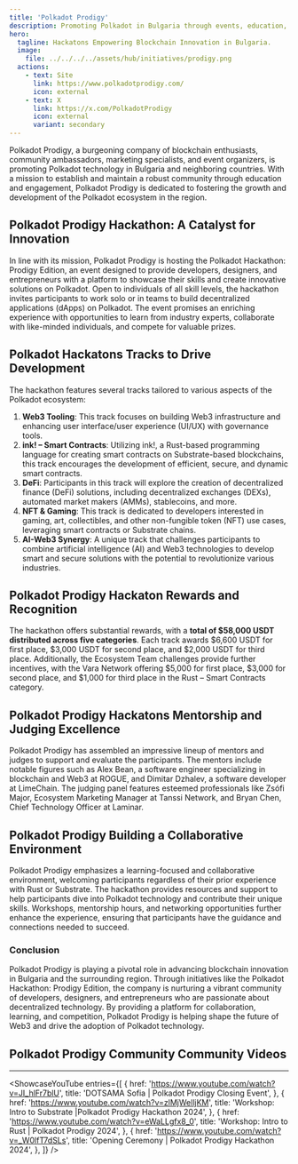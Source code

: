 ```yaml
---
title: 'Polkadot Prodigy'
description: Promoting Polkadot in Bulgaria through events, education, and community-building with a focus on blockchain innovation and collaboration.
hero:
  tagline: Hackatons Empowering Blockchain Innovation in Bulgaria.
  image: 
    file: ../../../../assets/hub/initiatives/prodigy.png
  actions:
    - text: Site
      link: https://www.polkadotprodigy.com/
      icon: external
    - text: X
      link: https://x.com/PolkadotProdigy
      icon: external
      variant: secondary
---
```



Polkadot Prodigy, a burgeoning company of blockchain enthusiasts, community ambassadors, marketing specialists, and event organizers, is promoting Polkadot technology in Bulgaria and neighboring countries. With a mission to establish and maintain a robust community through education and engagement, Polkadot Prodigy is dedicated to fostering the growth and development of the Polkadot ecosystem in the region.

## Polkadot Prodigy Hackathon: A Catalyst for Innovation
In line with its mission, Polkadot Prodigy is hosting the Polkadot Hackathon: Prodigy Edition, an event designed to provide developers, designers, and entrepreneurs with a platform to showcase their skills and create innovative solutions on Polkadot. Open to individuals of all skill levels, the hackathon invites participants to work solo or in teams to build decentralized applications (dApps) on Polkadot. The event promises an enriching experience with opportunities to learn from industry experts, collaborate with like-minded individuals, and compete for valuable prizes.

## Polkadot Hackatons Tracks to Drive Development
The hackathon features several tracks tailored to various aspects of the Polkadot ecosystem:

1. **Web3 Tooling**: This track focuses on building Web3 infrastructure and enhancing user interface/user experience (UI/UX) with governance tools.
2. **ink! – Smart Contracts**: Utilizing ink!, a Rust-based programming language for creating smart contracts on Substrate-based blockchains, this track encourages the development of efficient, secure, and dynamic smart contracts.
3. **DeFi**: Participants in this track will explore the creation of decentralized finance (DeFi) solutions, including decentralized exchanges (DEXs), automated market makers (AMMs), stablecoins, and more.
4. **NFT &amp; Gaming**: This track is dedicated to developers interested in gaming, art, collectibles, and other non-fungible token (NFT) use cases, leveraging smart contracts or Substrate chains.
5. **AI-Web3 Synergy**: A unique track that challenges participants to combine artificial intelligence (AI) and Web3 technologies to develop smart and secure solutions with the potential to revolutionize various industries.

## Polkadot Prodigy Hackaton Rewards and Recognition
The hackathon offers substantial rewards, with a **total of $58,000 USDT distributed across five categories**. Each track awards $6,600 USDT for first place, $3,000 USDT for second place, and $2,000 USDT for third place. Additionally, the Ecosystem Team challenges provide further incentives, with the Vara Network offering $5,000 for first place, $3,000 for second place, and $1,000 for third place in the Rust – Smart Contracts category.

## Polkadot Prodigy Hackatons Mentorship and Judging Excellence
Polkadot Prodigy has assembled an impressive lineup of mentors and judges to support and evaluate the participants. The mentors include notable figures such as Alex Bean, a software engineer specializing in blockchain and Web3 at ROGUE, and Dimitar Dzhalev, a software developer at LimeChain. The judging panel features esteemed professionals like Zsófi Major, Ecosystem Marketing Manager at Tanssi Network, and Bryan Chen, Chief Technology Officer at Laminar.

## Polkadot Prodigy Building a Collaborative Environment
Polkadot Prodigy emphasizes a learning-focused and collaborative environment, welcoming participants regardless of their prior experience with Rust or Substrate. The hackathon provides resources and support to help participants dive into Polkadot technology and contribute their unique skills. Workshops, mentorship hours, and networking opportunities further enhance the experience, ensuring that participants have the guidance and connections needed to succeed.

### Conclusion
Polkadot Prodigy is playing a pivotal role in advancing blockchain innovation in Bulgaria and the surrounding region. Through initiatives like the Polkadot Hackathon: Prodigy Edition, the company is nurturing a vibrant community of developers, designers, and entrepreneurs who are passionate about decentralized technology. By providing a platform for collaboration, learning, and competition, Polkadot Prodigy is helping shape the future of Web3 and drive the adoption of Polkadot technology.

## Polkadot Prodigy Community Community Videos
----------------
<ShowcaseYouTube
  entries={[
          {
      href: 'https://www.youtube.com/watch?v=JI_hlFr7blU',
      title: 'DOTSAMA Sofia | Polkadot Prodigy Closing Event',
    },
          {
      href: 'https://www.youtube.com/watch?v=zlMjWelljKM',
      title: 'Workshop: Intro to Substrate |Polkadot Prodigy Hackathon 2024',
    },
    {
      href: 'https://www.youtube.com/watch?v=eWaLLgfx8_0',
      title: 'Workshop: Intro to Rust | Polkadot Prodigy 2024',
    },
        {
      href: 'https://www.youtube.com/watch?v=_W0lfT7dSLs',
      title: 'Opening Ceremony | Polkadot Prodigy Hackathon 2024',
    },
  ]}
/>